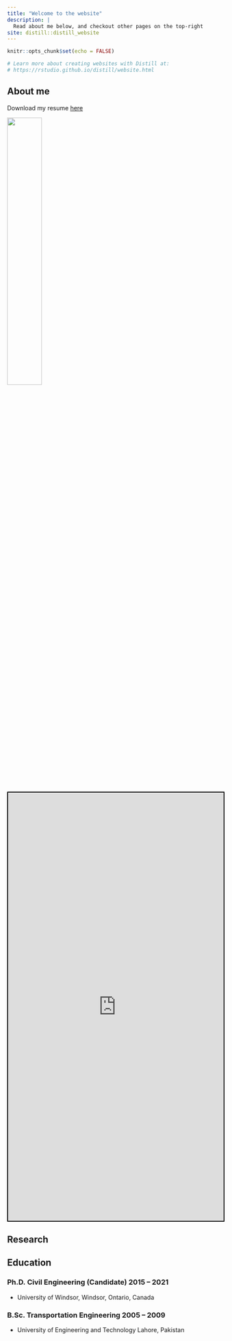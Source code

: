 ```yaml
---
title: "Welcome to the website"
description: |
  Read about me below, and checkout other pages on the top-right
site: distill::distill_website
---
```


```r
knitr::opts_chunk$set(echo = FALSE)

# Learn more about creating websites with Distill at:
# https://rstudio.github.io/distill/website.html

```

## About me  

Download my resume [here](Umair_Durrani_Resume.pdf)

![](umair2.png){width=40%}


<iframe src="https://umair.shinyapps.io/segmented_app_doc/" style="border: 2px solid black; width: 100%; height: 1000px;"></iframe>


## Research


## Education

### Ph.D. Civil Engineering (Candidate)	2015 – 2021
-   University of Windsor, Windsor, Ontario, Canada	 

### B.Sc. Transportation Engineering	 2005 – 2009
-   University of Engineering and Technology Lahore, Pakistan

